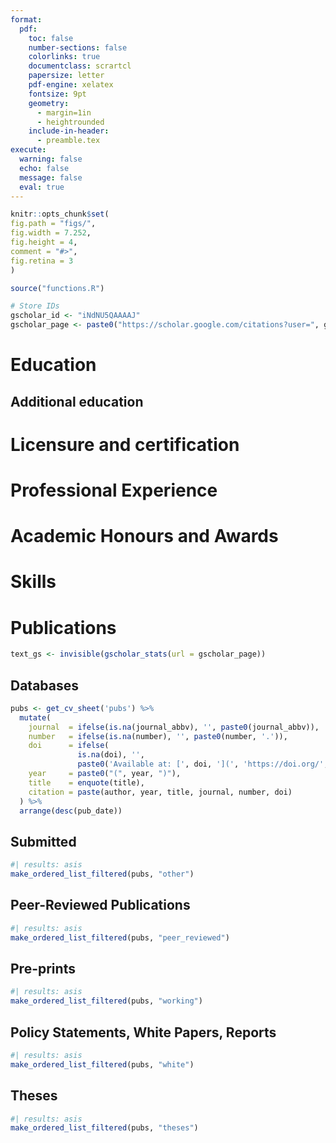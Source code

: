 ```yaml
---
format:
  pdf:
    toc: false
    number-sections: false
    colorlinks: true
    documentclass: scrartcl
    papersize: letter
    pdf-engine: xelatex
    fontsize: 9pt
    geometry:
      - margin=1in
      - heightrounded
    include-in-header:
      - preamble.tex
execute:
  warning: false
  echo: false
  message: false
  eval: true
---
```


```r
knitr::opts_chunk$set(
fig.path = "figs/",
fig.width = 7.252,
fig.height = 4,
comment = "#>",
fig.retina = 3
)

source("functions.R")

# Store IDs
gscholar_id <- "iNdNU5QAAAAJ"
gscholar_page <- paste0("https://scholar.google.com/citations?user=", gscholar_id)
```

\par\centering{\Large{Darwin Del Castillo Fernandez, M.D.}}
\vspace{-5pt}
\par\centering{Department of Global Health, University of Washington}
\vspace{-5pt}
\par\centering{Hans Rosling Center for Population Health}
\vspace{-5pt}
\par\centering{3980 15th Ave NE, Seattle, WA 98105}
\vspace{-5pt}
\par\centering{+1 (206) 605-5077 (USA) | +51 965-006-311 (Peru)}
\vspace{-5pt}
\par\centering{ddelcast@uw.edu}
\vspace{-5pt}
\par\centering{\href{https://www.darwindelcastillo.com}{www.darwindelcastillo.com}}
\rule{\textwidth}{0.5pt}
\vspace{-10pt}

# Education

\begin{longtable}{p{4cm}p{12cm}}

\textbf{Graduate} & University of Washington, Seattle, US \\
& \textbf{Master in Public Health (M.P.H.), Global Health} \\
& \textbf{Sep 2023 – June 2025} \\
& \textit{Thesis:} “Cost-effectiveness analysis of a household salt substitute intervention on reducing community-wide blood pressure in Northern Peru” \\

& \\

\textbf{Undergraduate} & Universidad Nacional Mayor de San Marcos, Lima, Peru \\
& \textbf{Medical Doctor (M.D.), Medicine} \\
& \textbf{Mar 2013 – Aug 2021} \\
& \textit{Thesis:} "Childhood Obesity and Its Effect on Academic Achievement: An Analysis of the Young Lives Study between 2009 and 2016" \\

\end{longtable}

## Additional education

\begin{longtable}{p{4cm}p{12cm}}
\textbf{Graduate} & University of Washington, Seattle, US \\
& \textbf{Certificate in Global Health on Maternal and Child Health} \\
& \textbf{Nov 2023 – June 2025} \\

& \\

& Universidad Peruana Cayetano Heredia, Lima, Peru \\
& \textbf{Certificate in Clinical Research} \\
& \textbf{Sep 2021 – Apr 2022} \\

\end{longtable}

# Licensure and certification

\begin{longtable}{p{2cm}p{10cm}}

\textbf{2021} & Peruvian College of Physicians, Membership No. 94534 \\
\textbf{2024} & National Registry of Investigators, RENACYT-CONCYTEC, Investigator Level VII (P0160977) \\

\end{longtable}

# Professional Experience

\begin{longtable}{p{4cm}p{12cm}}

\textbf{Jul 2024 - Sep 2024} & Research Assistant \\
& Department of Global Health \\
& University of Washington - Seattle, USA \\
& \begin{itemize}
\item Led the design of a mixed-method study to assess the effectiveness of implementation strategies for pediatric burn care in a Peruvian healthcare setting
\item Collaborated with multidisciplinary teams at Seattle Children’s Hospital and the Peruvian National Hospital for Children to align study objectives and methodologies
\item Coordinated cross-cultural research efforts to ensure the study’s relevance and applicability to both U.S. and Peruvian healthcare environments 
\end{itemize} \\

& \\

\textbf{Mar 2024 - Jun 2024} & Teaching Assistant \\
& Department of Biology \\
& University of Washington - Seattle, USA \\
& \begin{itemize}
\item Instructor for BIOL 200 Introduction to Biology during the Spring 2024 quarter.
\item Instructed wet and dry laboratory practices for two sections with 25 undergrad students each.
\end{itemize} \\

& \\

\textbf{Sep 2023 - Dec 2023} & Research Assistant \\
& Department of Health Systems and Population Health \\
& University of Washington - Seattle, USA \\
& \begin{itemize}
\item Conducted on-phone interviews for the second post-survey assessment of the ReOpening Schools Safely and Educating Youth Study (ROSSEY Study)
\item Supported submission of materials in Spanish for the IRB for the ADRC Clinical Core Study project
\item Conducted preliminary analyses for the Outreach, Engagement, and Recruitment module of the ADRC Clinical Core Study project
\end{itemize} \\

& \\

\textbf{Jun 2023 - Aug 2023} & Research Assistant \\
& CRONICAS Center of Excellence in Chronic Diseases \\
& Universidad Peruana Cayetano Heredia, Peru \\
& \begin{itemize}
\item Conducted semi-structured qualitative interviews for the NIHR-UK-supported IMPACT-DEMENTIA project, collaborating with researchers from Universidad Peruana Cayetano Heredia, Imperial College, and the University of Oxford
\item Facilitated collaboration and communication between international research teams and local stakeholders to ensure effective project implementation
\item Coordinated fieldwork with community health workers across diverse Lima, Iquitos, and Huancayo locations
\end{itemize} \\

& \\

\textbf{Jan 2023 - Jan 2024} & Research Consultant \\
& Health Technology Assessment and Research Unit \\
& Social Security Health System, Peru \\
& \begin{itemize}
\item Assessed the benefits and drawbacks of purchasing pharmaceutical products for Peru's social health insurance through a systematic evaluation of the effectiveness and economic impact
\item Conducted systematic reviews of anti-cancerous and immunosuppressant drugs regarding efficacy and economic impact
\item Evaluated the budget impact of introducing new pharmacological products in the Social Security System
\end{itemize} \\

& \\

\textbf{Mar 2022 - Mar 2023} & Clinical Sub-investigator \\
& Clinical Research Unit \\
& Via Libre Association, Peru \\
& \begin{itemize}
\item Via Libre is a Clinical Research Site for studies in STI and HIV prevention and treatment in queer population
\item Performed clinical procedures and assessed clinical trial participants from the HVTN and the HPTN networks
\item Participated and organized didactical activities in community outreach and participant retention crafted for the queer community
\end{itemize} \\

\newpage

\textbf{Jun 2021 - Aug 2021} & Research Consultant \\
& Health Technology Assessment and Research Unit \\
& Social Security Health System, Peru \\
& \begin{itemize}
\item Managed and validated all data inputs using REDCap from two clinical studies related to COVID-19 vaccinations 
\item Contributed to a randomized controlled trial assessing the efficacy and safety of convalescent plasma therapy in COVID-19-infected patients
\item Conducted data analysis from an observational study on vaccination hesitancy among healthcare workers using Stata and R statistical packages
\end{itemize} \\

& \\

\textbf{Mar 2019 - Jun 2021} & Research Assistant \\
& CRONICAS Center of Excellence in Chronic Diseases \\
& Universidad Peruana Cayetano Heredia, Peru \\
& \begin{itemize}
\item Conducted a systematic review with the COSMOS initiative to develop a core set of outcomes for designing multimorbidity clinical trials.
\item Participated in the data handling and the writing phase of a research manuscript to understand the impact of preterm birth on the development of hypertension in offspring at age 22.
\item Collaborated in the study design and manuscript preparation of other research interim products, including peer-reviewed research articles
\end{itemize} \\

& \\

\textbf{Jan 2018 - Feb 2018} & Teaching Assistant \\
& Stanford Honors Academies Program \\
& Eduexplora, Peru \\
& \begin{itemize}
\item A Stanford University summer camp designed for high school students located in Peru.
\item Adapted lectured materials and translated them from English to Spanish for the Bioscience class. 
\item Instructed laboratory practices using neurobiological samples. 
\end{itemize} \\

& \\

\textbf{Jan 2014 - Aug 2021} & Teaching Assistant \\
& School of Medicine \\
& Universidad Nacional Mayor de San Marcos, Peru \\
& \begin{itemize}
\item Teaching assistant in Human Development (01/2014-01/2015) and Introduction to Biostatistics (04/2020 – 08/2020)
\item In the Human Development course, I guided students in identifying embryological samples in the laboratory.
\item During the Introduction to Biostatistics course, I gave review lectures to students in preparation for their final exam.
\end{itemize} \\

\end{longtable}

# Academic Honours and Awards

\begin{longtable}{p{2cm} p{12cm}}
\textbf{2018} & \begin{itemize} 
\item Scholarship for the Young Lives Study’s Methodological Workshop, GRADE Research Group. A workshop to receive advanced training in data wrangling and longitudinal data analysis applied to the Young Lives Study.
\end{itemize} \\
\textbf{2021} & \begin{itemize} 
\item Graduated with \textit{Cum Laude}, School of Medicine, Universidad Nacional Mayor de San Marcos. Grade of 17/20
\item   Scholarship to study the Diplomate in Clinical Research at Universidad Peruana
Cayetano Heredia. Funded by the training program NIH/FIC 2D43TW001140-21 “Training in Infectious Disease in Peru – Time for Implementation Research,” Peruvian University Cayetano Heredia
\end{itemize} \\
\textbf{2024} & \begin{itemize} 
\item Department of Global Health Endowed Fellowship for Global Health Excellence, Equity and Impact, University of Washington
\end{itemize} \\
\end{longtable}

# Skills

\begin{justify}
\textbf{Computer and programming skills:} Advanced skills in R, Stata, and SPSS for statistical analysis, data visualization, decision-making analyses, and genetic epidemiology. Intermediate skills in Python for genomic data science, epidemiologic data analysis, and data wrangling. Certificates in data management, causal inference, and machine learning applied to healthcare. \\
Intermediate skills in qualitative data analysis, thematic coding, content analysis, and experience with the software Dedoose. \\
Competencies in Microsoft Office Suite (Word, PowerPoint, Excel), G*Power, and REDCap.\\
\textbf{Languages:} Spanish (native), English (fluent), French (basic)
\end{justify}

# Publications
```r
text_gs <- invisible(gscholar_stats(url = gscholar_page))
```
\begin{justify}
Google Scholar Stats: `r text_gs`
\end{justify}

## Databases

\begin{longtable}{p{3cm} p{12cm}}
Pokemón GO Study & \href{https://figshare.com/articles/dataset/Personality_profiles_and_Pokemon_GO_engagement_csv/21191500?file=37569835}{Cross-sectional study: Exploratory factorial analysis database}
\end{longtable}

```r
pubs <- get_cv_sheet('pubs') %>%
  mutate(
    journal  = ifelse(is.na(journal_abbv), '', paste0(journal_abbv)),
    number   = ifelse(is.na(number), '', paste0(number, '.')),
    doi      = ifelse(
               is.na(doi), '',
               paste0('Available at: [', doi, '](', 'https://doi.org/', doi, ')')),
    year     = paste0("(", year, ")"),
    title    = enquote(title),
    citation = paste(author, year, title, journal, number, doi)
  ) %>% 
  arrange(desc(pub_date))
```

## Submitted
```r
#| results: asis
make_ordered_list_filtered(pubs, "other")
```

## Peer-Reviewed Publications
```r
#| results: asis
make_ordered_list_filtered(pubs, "peer_reviewed")
```

## Pre-prints
```r
#| results: asis
make_ordered_list_filtered(pubs, "working")
```

## Policy Statements, White Papers, Reports
```r
#| results: asis
make_ordered_list_filtered(pubs, "white")
```

## Theses
```r
#| results: asis
make_ordered_list_filtered(pubs, "theses")
```